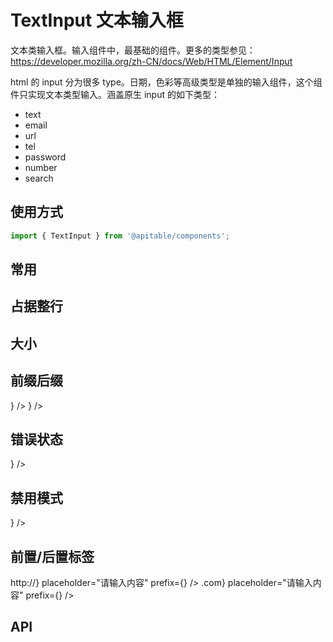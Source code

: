 
<Meta title="表单组件/TextInput 文本输入框/文档" />

# TextInput 文本输入框

文本类输入框。输入组件中，最基础的组件。更多的类型参见：https://developer.mozilla.org/zh-CN/docs/Web/HTML/Element/Input

html 的 input 分为很多 type。日期，色彩等高级类型是单独的输入组件，这个组件只实现文本类型输入。涵盖原生 input 的如下类型：

- text
- email
- url
- tel
- password
- number
- search

## 使用方式

```jsx
import { TextInput } from '@apitable/components';
```

## 常用

<Canvas>
<ThemeToggle>
  <TextInput placeholder="请输入内容" />
  <TextInput
    lineStyle
    placeholder="请输入内容"
  />
</ThemeToggle>
</Canvas>

## 占据整行

<Canvas>
<ThemeToggle>
  <TextInput
    block
    placeholder="请输入内容"
  />
</ThemeToggle>
</Canvas>

## 大小

<Canvas>
<ThemeToggle>
  <TextInput
    placeholder="请输入内容"
    size="small"
  />
  <TextInput placeholder="请输入内容" />
  <TextInput
    placeholder="请输入内容"
    size="large"
  />
</ThemeToggle>
</Canvas>

## 前缀后缀

<Canvas>
<ThemeToggle>
  <TextInput
    placeholder="请输入内容"
    prefix={<TelephoneOutlined />}
  />
  <TextInput
    placeholder="请输入内容"
    suffix={<TelephoneOutlined />}
  />
</ThemeToggle>
</Canvas>

## 错误状态

<Canvas>
<ThemeToggle>
  <TextInput
    error
    placeholder="请输入内容"
    prefix={<TelephoneOutlined />}
  />
</ThemeToggle>
</Canvas>

## 禁用模式

<Canvas>
<ThemeToggle>
  <TextInput
    disabled
    placeholder="请输入内容"
    prefix={<TelephoneOutlined />}
  />
</ThemeToggle>
</Canvas>

## 前置/后置标签

<Canvas>
<ThemeToggle>
  <TextInput
    addonBefore={<div>http://</div>}
    placeholder="请输入内容"
    prefix={<TelephoneOutlined />}
  />
  <TextInput
    addonAfter={<div>.com</div>}
    placeholder="请输入内容"
    prefix={<TelephoneOutlined />}
  />
</ThemeToggle>
</Canvas>

## API

<ArgsTable of={TextInput} />

